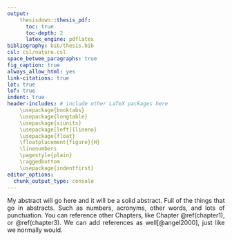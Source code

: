 ```yaml
---
output: 
    thesisdown::thesis_pdf: 
      toc: true
      toc-depth: 2
      latex_engine: pdflatex
bibliography: bib/thesis.bib
csl: csl/nature.csl
space_betwee_paragraphs: true
fig_caption: true
always_allow_html: yes
link-citations: true
lot: true
lof: true
indent: true
header-includes: # include other LaTeX packages here
    \usepackage{booktabs}
    \usepackage{longtable}
    \usepackage{siunitx}
    \usepackage[left]{lineno}
    \usepackage{float}
    \floatplacement{figure}{H}
    \linenumbers
    \pagestyle{plain}
    \raggedbottom 
    \usepackage{indentfirst}
editor_options: 
  chunk_output_type: console
---
```


<style>
body {
text-align: justify}
</style>

My abstract will go here and it will be a solid abstract. Full of the things that go in abstracts. Such as numbers, acronyms, other words, and lots of punctuation. \par

You can reference other Chapters, like Chapter \@ref(chapter1), or \@ref(chapter3). We can add references as well[@angel2000], just like we normally would. \par

